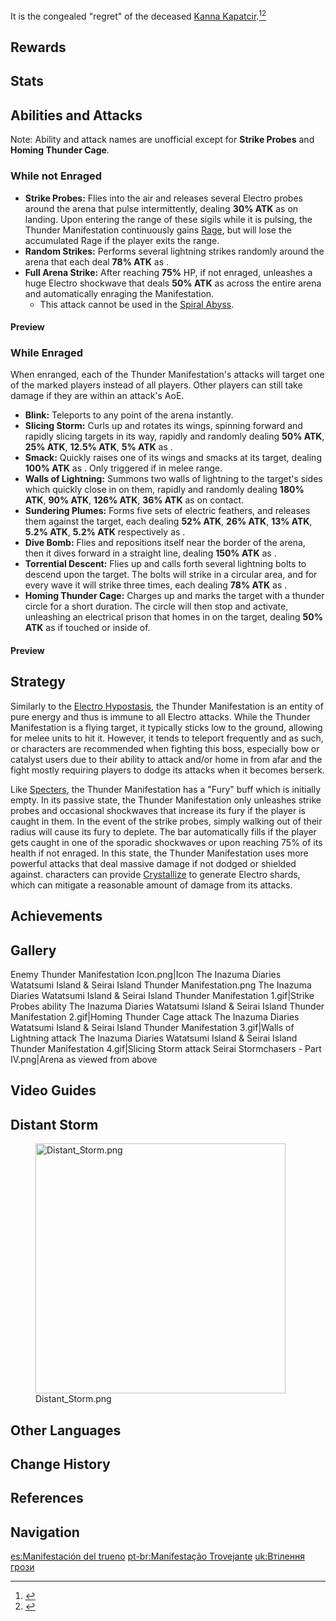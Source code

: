 {{Enemy Infobox
|image    = Enemy Thunder Manifestation.png
|title    = Raging Thunder of Amakumo Peak
|element  = Electro
|type     = Normal Bosses
|family   = Elemental Lifeforms
|location = [[Amakumo Peak]], [[Seirai Island]], [[Inazuma]]
|ability1 = Fury
|ability2 = Teleport
|drops    = Storm Beads
}}
{{Description|An abnormal Electro elemental life form. Although it might appear similar to an [[Oceanid]], it does not possess her intelligence or memories.<br />That which drives the Thunder Manifestation is a much more primal fury.<br />It is said that these life forms will only descend like lightning upon places that play host to great lingering resentment, such as the fragmented Amakumo Peak, where the storm clouds ever roil. As long as the grudges of the land do not fade, so will the roaring thunder persist.|[[Archive]]}}
{{Enemy Intro}} It is the congealed "regret" of the deceased [[Kanna Kapatcir]].<ref>{{Ref/Weapon|Thundering Fury}}</ref><ref>{{Ref/Weapon|Hamayumi}}</ref>

==Rewards==
{{World Boss Rewards
|gem         = Vajrada Amethyst
|exclusive   = Storm Beads
|sets        = Traveling Doctor,Instructor,The Exile,Prayers for Wisdom
}}

==Stats==
{{Enemy Stats
|electro_res =Immune
|hp_ratio    = 14
|hp_type     = 2
|atk_ratio   = 4
|atk_type     = 2
}}

==Abilities and Attacks==
Note: Ability and attack names are unofficial except for '''Strike Probes''' and '''Homing Thunder Cage'''.

===While not Enraged===
*'''Strike Probes:''' Flies into the air and releases several Electro probes around the arena that pulse intermittently, dealing '''30% ATK''' as {{Color|AoE Electro DMG}} on landing. Upon entering the range of these sigils while it is pulsing, the Thunder Manifestation continuously gains [[Rage]], but will lose the accumulated Rage if the player exits the range.
*'''Random Strikes:''' Performs several lightning strikes randomly around the arena that each deal '''78% ATK''' as {{Color|AoE Electro DMG}}.
*'''Full Arena Strike:''' After reaching '''75%''' HP, if not enraged, unleashes a huge Electro shockwave that deals '''50% ATK''' as {{Color|AoE Electro DMG}} across the entire arena and automatically enraging the Manifestation.
**This attack cannot be used in the [[Spiral Abyss]].

====Preview====
{{Preview
|size=185px
|file1    = Thunder Manifestation Strike Probes
|caption1 = Strike Probes

|file2    = Thunder Manifestation Random Strikes
|caption2 = Random Strikes

|file3    = Thunder Manifestation Full Arena Strike
|caption3 = Full Arena Strike
}}

===While Enraged===
When enranged, each of the Thunder Manifestation's attacks will target one of the marked players instead of all players. Other players can still take damage if they are within an attack's AoE.

*'''Blink:''' Teleports to any point of the arena instantly.
*'''Slicing Storm:''' Curls up and rotates its wings, spinning forward and rapidly slicing targets in its way, rapidly and randomly dealing '''50% ATK''', '''25% ATK''', '''12.5% ATK''', '''5% ATK''' as {{Color|Electro DMG}}.
*'''Smack:''' Quickly raises one of its wings and smacks at its target, dealing '''100% ATK''' as {{Color|Electro DMG}}. Only triggered if in melee range.
*'''Walls of Lightning:''' Summons two walls of lightning to the target's sides which quickly close in on them, rapidly and randomly dealing '''180% ATK''', '''90% ATK''', '''126% ATK''', '''36% ATK''' as {{Color|Electro DMG}} on contact.
*'''Sundering Plumes:''' Forms five sets of electric feathers, and releases them against the target, each dealing '''52% ATK''', '''26% ATK''', '''13% ATK''', '''5.2% ATK''', '''5.2% ATK''' respectively as {{Color|Electro DMG}}.
*'''Dive Bomb:''' Flies and repositions itself near the border of the arena, then it dives forward in a straight line, dealing '''150% ATK''' as {{Color|Electro DMG}}.
*'''Torrential Descent:''' Flies up and calls forth several lightning bolts to descend upon the target. The bolts will strike in a circular area, and for every wave it will strike three times, each dealing '''78% ATK''' as {{Color|AoE Electro DMG}}.
*'''Homing Thunder Cage:''' Charges up and marks the target with a thunder circle for a short duration. The circle will then stop and activate, unleashing an electrical prison that homes in on the target, dealing '''50% ATK''' as {{Color|Electro DoT}} if touched or inside of.

====Preview====
{{Preview
|size=185px
|file1    = Thunder Manifestation Slicing Storm
|caption1 = Slicing Storm

|file2    = Thunder Manifestation Smack
|caption2 = Smack

|file3    = Thunder Manifestation Walls of Lightning
|caption3 = Walls of Lightning

|file4    = Thunder Manifestation Sundering Plumes
|caption4 = Sundering Plumes

|file5    = Thunder Manifestation Dive Bomb
|caption5 = Dive Bomb

|file6    = Thunder Manifestation Torrential Descent
|caption6 = Torrential Descent

|file7    = Thunder Manifestation Oscillating Prison
|caption7 = Homing Thunder Cage
}}

==Strategy==
Similarly to the [[Electro Hypostasis]], the Thunder Manifestation is an entity of pure {{Electro}} energy and thus is immune to all Electro attacks. While the Thunder Manifestation is a flying target, it typically sticks low to the ground, allowing for melee units to hit it. However, it tends to teleport frequently and as such, {{Pyro}} or {{Cryo}} characters are recommended when fighting this boss, especially bow or catalyst users due to their ability to attack and/or home in from afar and the fight mostly requiring players to dodge its attacks when it becomes berserk.

Like [[Specters]], the Thunder Manifestation has a "Fury" buff which is initially empty. In its passive state, the Thunder Manifestation only unleashes strike probes and occasional shockwaves that increase its fury if the player is caught in them. In the event of the strike probes, simply walking out of their radius will cause its fury to deplete. The bar automatically fills if the player gets caught in one of the sporadic shockwaves or upon reaching 75% of its health if not enraged. In this state, the Thunder Manifestation uses more powerful attacks that deal massive damage if not dodged or shielded against. {{Geo}} characters can provide [[Crystallize]] to generate Electro shards, which can mitigate a reasonable amount of damage from its attacks.

==Achievements==
{{Achievement Topic Table|topic=Thunder Manifestation|requirements=1}}

==Gallery==
<gallery hideaddbutton="true" captionalign="center">
Enemy Thunder Manifestation Icon.png|Icon
The Inazuma Diaries Watatsumi Island & Seirai Island Thunder Manifestation.png
The Inazuma Diaries Watatsumi Island & Seirai Island Thunder Manifestation 1.gif|Strike Probes ability
The Inazuma Diaries Watatsumi Island & Seirai Island Thunder Manifestation 2.gif|Homing Thunder Cage attack
The Inazuma Diaries Watatsumi Island & Seirai Island Thunder Manifestation 3.gif|Walls of Lightning attack
The Inazuma Diaries Watatsumi Island & Seirai Island Thunder Manifestation 4.gif|Slicing Storm attack
Seirai Stormchasers - Part IV.png|Arena as viewed from above
</gallery>

==Video Guides==
{{EVT
|video1   = https://youtu.be/QucM7PorDu8
|caption1 = How to Easily Beat the Thunder Manifestation
}}

==Distant Storm==
{{Description|Scale the broken Amakumo Peak and follow the song of a distant storm.<br />Manifest thunder weaves rebellious lightning from an overlooking vantage.}}
[[File:Distant Storm.png|400px]]

==Other Languages==
{{Other Languages
|en      = Thunder Manifestation
|zhs     = 雷音权现
|zhs_rm  = Léiyīn Quánxiàn
|zht     = 雷音權現
|zht_rm  = Léiyīn Quánxiàn
|zh_tl   = Incarnation of Thunder Sound
|ja      = {{Rubi|雷|らい|音|おん|権|ごん|現|げん}}
|ja_rm   = Rai'on Gon'gen
|ja_tl   = Incarnation of Thunder Sound
|ko      = {{tt|뇌음|雷音}}의 {{tt|권현|權現}}
|ko_rm   = Noe'eum-ui Gwonhyeon
|ko_tl   = Incarnation of Thunder Sound
|es      = Manifestación del Trueno
|es_tl   = Thunder Manifestation
|fr      = Manifestation du tonnerre
|fr_tl   = Thunder Manifestation
|ru      = Манифестация грома
|ru_tl   = Thunder Manifestation
|th      = Thunder Manifestation
|vi      = Thực Thể Sấm Sét
|vi_tl   = Thunder Entity
|de      = Verkörperung des Donners
|de_tl   = Embodiment of the Thunder
|id      = Thunder Manifestation
|pt      = Manifestação Trovejante
|pt_tl   = Thunder Manifestation
}}

==Change History==
{{Change History|2.1}}

==References==
{{Reflist}}

==Navigation==
{{Enemy Navbox|type=bosses}}

[[es:Manifestación del trueno]]
[[pt-br:Manifestação Trovejante]]
[[uk:Втілення грози]]